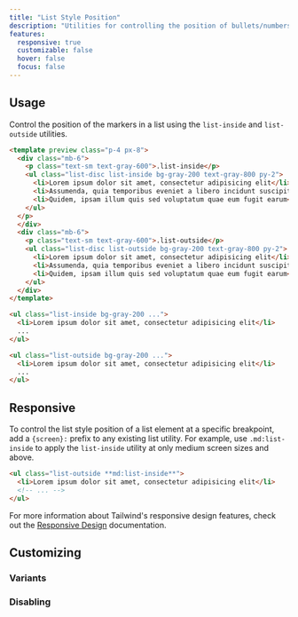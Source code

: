 ```yaml
---
title: "List Style Position"
description: "Utilities for controlling the position of bullets/numbers in lists."
features:
  responsive: true
  customizable: false
  hover: false
  focus: false
---
```




## Usage

Control the position of the markers in a list using the `list-inside` and `list-outside` utilities.

```html
<template preview class="p-4 px-8">
  <div class="mb-6">
    <p class="text-sm text-gray-600">.list-inside</p>
    <ul class="list-disc list-inside bg-gray-200 text-gray-800 py-2">
      <li>Lorem ipsum dolor sit amet, consectetur adipisicing elit</li>
      <li>Assumenda, quia temporibus eveniet a libero incidunt suscipit</li>
      <li>Quidem, ipsam illum quis sed voluptatum quae eum fugit earum</li>
    </ul>
  </p>
  </div>
  <div class="mb-6">
    <p class="text-sm text-gray-600">.list-outside</p>
    <ul class="list-disc list-outside bg-gray-200 text-gray-800 py-2">
      <li>Lorem ipsum dolor sit amet, consectetur adipisicing elit</li>
      <li>Assumenda, quia temporibus eveniet a libero incidunt suscipit</li>
      <li>Quidem, ipsam illum quis sed voluptatum quae eum fugit earum</li>
    </ul>
  </div>
</template>

<ul class="list-inside bg-gray-200 ...">
  <li>Lorem ipsum dolor sit amet, consectetur adipisicing elit</li>
  ...
</ul>

<ul class="list-outside bg-gray-200 ...">
  <li>Lorem ipsum dolor sit amet, consectetur adipisicing elit</li>
  ...
</ul>
```

## Responsive

To control the list style position of a list element at a specific breakpoint, add a `{screen}:` prefix to any existing list utility. For example, use `.md:list-inside` to apply the `list-inside` utility at only medium screen sizes and above.

```html
<ul class="list-outside **md:list-inside**">
  <li>Lorem ipsum dolor sit amet, consectetur adipisicing elit</li>
  <!-- ... -->
</ul>
```

For more information about Tailwind's responsive design features, check out the [Responsive Design](/docs/responsive-design) documentation.

## Customizing

### Variants

<Variants plugin="listStylePosition" />

### Disabling

<Disabling plugin="listStylePosition" />
